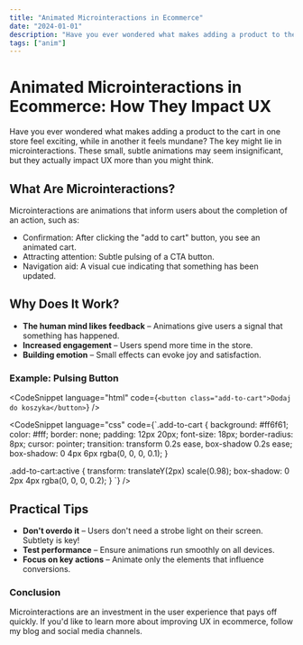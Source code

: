 ```yaml
---
title: "Animated Microinteractions in Ecommerce"
date: "2024-01-01"
description: "Have you ever wondered what makes adding a product to the cart in one store feel exciting, while in another it feels mundane? The key might lie in microinteractions. These small, subtle animations may seem insignificant, but they actually impact UX more than you might think."
tags: ["anim"]
---
```


# Animated Microinteractions in Ecommerce: How They Impact UX

Have you ever wondered what makes adding a product to the cart in one store feel exciting, while in another it feels mundane? The key might lie in microinteractions. These small, subtle animations may seem insignificant, but they actually impact UX more than you might think.

## What Are Microinteractions?

Microinteractions are animations that inform users about the completion of an action, such as:

-   Confirmation: After clicking the "add to cart" button, you see an animated cart.
-   Attracting attention: Subtle pulsing of a CTA button.
-   Navigation aid: A visual cue indicating that something has been updated.

## Why Does It Work?

-   **The human mind likes feedback** – Animations give users a signal that something has happened.
-   **Increased engagement** – Users spend more time in the store.
-   **Building emotion** – Small effects can evoke joy and satisfaction.

### Example: Pulsing Button

<CodeSnippet
    language="html"
    code={`<button class="add-to-cart">Dodaj do koszyka</button>`}
/>

<CodeSnippet
    language="css"
    code={`.add-to-cart {
    background: #ff6f61;
    color: #fff;
    border: none;
    padding: 12px 20px;
    font-size: 18px;
    border-radius: 8px;
    cursor: pointer;
    transition: transform 0.2s ease, box-shadow 0.2s ease;
    box-shadow: 0 4px 6px rgba(0, 0, 0, 0.1);
}

.add-to-cart:active {
transform: translateY(2px) scale(0.98);
box-shadow: 0 2px 4px rgba(0, 0, 0, 0.2);
}
`}
/>

## Practical Tips

-   **Don't overdo it** – Users don't need a strobe light on their screen. Subtlety is key!
-   **Test performance** – Ensure animations run smoothly on all devices.
-   **Focus on key actions** – Animate only the elements that influence conversions.

### Conclusion

Microinteractions are an investment in the user experience that pays off quickly. If you'd like to learn more about improving UX in ecommerce, follow my blog and social media channels.
